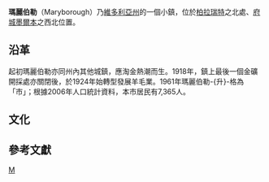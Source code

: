 {{Infobox Australian Place | type = town
| name     = 瑪麗伯勒
| state    = vic
| image    = MaryboroughMainStreet2.JPG
| caption  = 瑪麗伯勒的市區主幹大街
| lga      = [[Shire_of_Central_Goldfields|Shire of Central Goldfields]]
| postcode = 3465
| est      = 1854年
| pop      = 7,174
| pop_footnotes = （2011年普查）<ref name="abs">{{Census 2011 AUS | id = UCL214014 | name = Maryborough (Urban Centre) | accessdate =2015-10-05| quick = on}}</ref>
| latd  =37 |latm =03 |lats  =00
| longd =143 |longm =44 |longs =06
| pushpin_map_caption = 在維多利亞州的位置
| elevation= 249
| maxtemp  = 20.4
| mintemp  = 8.0
| rainfall = 525.7
| stategov = [[Electoral_district_of_Ripon|Ripon]]
| fedgov   = [[旺農_(澳大利亞國會選區)|旺農]]
| dist1    = 168
| dir1     = NW
| location1= [[墨爾本|墨爾本]]
| dist2    = 80
| dir2     = N
| location2= [[柏拉瑞特|柏拉瑞特]]
| dist3    = 84
| dir3     = SW
| location3= [[本迪戈|本迪戈]]
| dist4    = 48
| dir4     = W
| location4= [[卡索曼_(維多利亞州)|卡索曼]]
}}

'''瑪麗伯勒'''（Maryborough）乃[[維多利亞州|維多利亞州]]的一個小鎮，位於[[柏拉瑞特|柏拉瑞特]]之北{{convert|80|km|mi|0|lk=on}}處、[[府城|府城]][[墨爾本|墨爾本]]之西北{{convert|168|km|mi|0|lk=on}}位置。

== 沿革 == 
起初瑪麗伯勒亦同州內其他城鎮，應淘金熱潮而生。1918年，鎮上最後一個金礦開採處亦關閉後，於1924年始轉型發展羊毛業。1961年瑪麗伯勒-{升}-格為「市」；根據2006年人口統計資料，本市居民有7,365人。

== 文化 ==


== 參考文獻 ==
{{reflist}}

{{Australia-geo-stub}}
{{commonscat}}
{{normdaten}}
{{DEFAULTSORT:maryborough}}
[[Category:維多利亞州城市|M]]